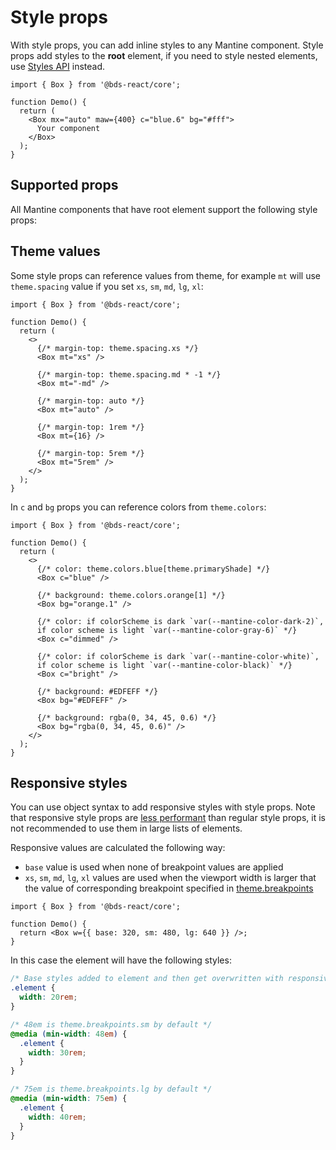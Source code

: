 

# Style props

With style props, you can add inline styles to any Mantine component.
Style props add styles to the **root** element, if you need to style nested elements,
use [Styles API](/styles/styles-api/) instead.

```tsx
import { Box } from '@bds-react/core';

function Demo() {
  return (
    <Box mx="auto" maw={400} c="blue.6" bg="#fff">
      Your component
    </Box>
  );
}
```

## Supported props

All Mantine components that have root element support the following style props:

<StylePropsTable />

## Theme values

Some style props can reference values from theme, for example `mt` will use `theme.spacing` value
if you set `xs`, `sm`, `md`, `lg`, `xl`:

```tsx
import { Box } from '@bds-react/core';

function Demo() {
  return (
    <>
      {/* margin-top: theme.spacing.xs */}
      <Box mt="xs" />

      {/* margin-top: theme.spacing.md * -1 */}
      <Box mt="-md" />

      {/* margin-top: auto */}
      <Box mt="auto" />

      {/* margin-top: 1rem */}
      <Box mt={16} />

      {/* margin-top: 5rem */}
      <Box mt="5rem" />
    </>
  );
}
```

In `c` and `bg` props you can reference colors from `theme.colors`:

```tsx
import { Box } from '@bds-react/core';

function Demo() {
  return (
    <>
      {/* color: theme.colors.blue[theme.primaryShade] */}
      <Box c="blue" />

      {/* background: theme.colors.orange[1] */}
      <Box bg="orange.1" />

      {/* color: if colorScheme is dark `var(--mantine-color-dark-2)`,
      if color scheme is light `var(--mantine-color-gray-6)` */}
      <Box c="dimmed" />

      {/* color: if colorScheme is dark `var(--mantine-color-white)`,
      if color scheme is light `var(--mantine-color-black)` */}
      <Box c="bright" />

      {/* background: #EDFEFF */}
      <Box bg="#EDFEFF" />

      {/* background: rgba(0, 34, 45, 0.6) */}
      <Box bg="rgba(0, 34, 45, 0.6)" />
    </>
  );
}
```

## Responsive styles

You can use object syntax to add responsive styles with style props.
Note that responsive style props are [less performant](/styles/styles-performance) than regular style props,
it is not recommended to use them in large lists of elements.

<Demo data={StylesDemos.responsiveStyleProps} />

Responsive values are calculated the following way:

- `base` value is used when none of breakpoint values are applied
- `xs`, `sm`, `md`, `lg`, `xl` values are used when the viewport width is larger that the value of corresponding breakpoint specified in [theme.breakpoints](/styles/responsive/)

```tsx
import { Box } from '@bds-react/core';

function Demo() {
  return <Box w={{ base: 320, sm: 480, lg: 640 }} />;
}
```

In this case the element will have the following styles:

```css
/* Base styles added to element and then get overwritten with responsive values */
.element {
  width: 20rem;
}

/* 48em is theme.breakpoints.sm by default */
@media (min-width: 48em) {
  .element {
    width: 30rem;
  }
}

/* 75em is theme.breakpoints.lg by default */
@media (min-width: 75em) {
  .element {
    width: 40rem;
  }
}
```
